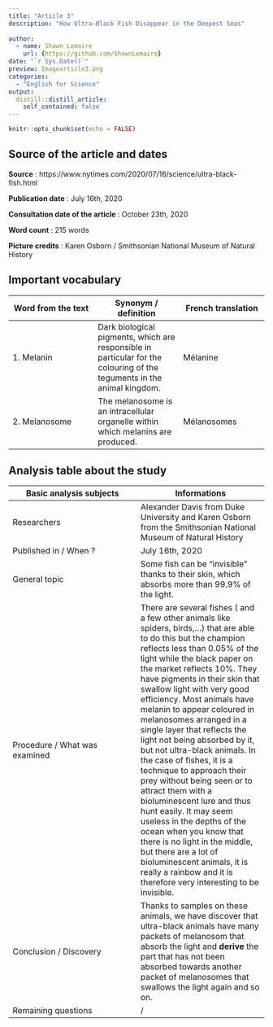 ```yaml
---
title: "Article 3"
description: "How Ultra-Black Fish Disappear in the Deepest Seas"
  
author:
  - name: Shawn Lemaire
    url: {https://github.com/ShawnLemaire}
date: "`r Sys.Date()`"
preview: Imagearticle3.png
categories:
  - "English for Science"
output:
  distill::distill_article:
    self_contained: false
---
```


```r
knitr::opts_chunk$set(echo = FALSE)
```

## Source of the article and dates 
**Source** : https://www.nytimes.com/2020/07/16/science/ultra-black-fish.html

**Publication date** : July 16th, 2020

**Consultation date of the article** : October 23th, 2020

**Word count** : 215 words 

**Picture credits** : Karen Osborn / Smithsonian National Museum of Natural History

## Important vocabulary

| Word from the text | Synonym / definition | French translation |
|-----|-----|-----|
| 1. Melanin | Dark biological pigments, which are responsible in particular for the colouring of the teguments in the animal kingdom. | Mélanine |
| 2. Melanosome | The melanosome is an intracellular organelle within which melanins are produced. | Mélanosomes |

## Analysis table about the study

| Basic analysis subjects | Informations |
|-----|-----|
| Researchers | Alexander Davis from Duke University and Karen Osborn from the Smithsonian National Museum of Natural History |
| Published in / When ? | July 16th, 2020 |
| General topic | Some fish can be "invisible" thanks to their skin, which absorbs more than 99.9% of the light. |
| Procedure / What was examined | There are several fishes ( and a few other animals like spiders, birds,...) that are able to do this but the champion reflects less than 0.05% of the light while the black paper on the market reflects 10%. They have pigments in their skin that swallow light with very good efficiency. Most animals have melanin to appear coloured in melanosomes arranged in a single layer that reflects the light not being absorbed by it, but not ultra-black animals. In the case of fishes, it is a technique to approach their prey without being seen or to attract them with a bioluminescent lure and thus hunt easily. It may seem useless in the depths of the ocean when you know that there is no light in the middle, but there are a lot of bioluminescent animals, it is really a rainbow and it is therefore very interesting to be invisible. |
| Conclusion / Discovery | Thanks to samples on these animals, we have discover that ultra-black animals have many packets of melanosom that absorb the light and **derive** the part that has not been absorbed towards another packet of melanosomes that swallows the light again and so on. |
| Remaining questions | / |

